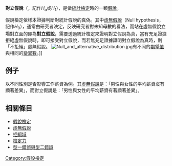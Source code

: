 {{Notability Unreferenced|time=2020-12-27T21:27:27+00:00}}
{{NoteTA
|G1=Math
|T=zh-tw:對立假說;zh-hk:備擇假設;zh-cn:备择假设 <!-- （台）hypothesis 宜譯作假說，以與assumption（假設）區分-->
|1=zh-tw:假說檢定;zh-hk:假設檢定;zh-cn:假设检验
|2=zh-tw:對立假說;zh-hk:備擇假設;zh-cn:备择假设
|3=zh-tw:虛無假說;zh-hk:虛無假設;zh-cn:零假设
|4=zh-tw:檢定;zh-cn:检验
|5=zh-tw:母數;zh-cn:参数;zh-hant:參數
}}
'''對立假說'''（{{lang-en|Alternative hypothesis}}，記作<math>H_a</math>或<math>H_1</math>），是做[[假說檢定|統計檢定]]時的一類[[假說|假說]]。

{{各地漢字名
|t=1
|名詞= Alternative hypothesis
|cn= 备择假设
|hk= 備擇假設
|tw=對立假說
|where=日本
|other={{lang|ja|対立仮説}}
|where2=韓國
|other2={{lang|ko|對立假說}}
}}

假說檢定依樣本證據判斷對統計假說的真偽。其中[[虛無假說|虛無假說]]（Null hypothesis，記作<math>H_0</math>），通常由研究者決定，反映研究者對未知母數的看法，而站在虛無假說立場對立面的即為'''對立假說'''，需要透過統計檢定來證明對立假說為真，當有充足證據拒絕虛無假說時，即可接受對立假說，而若無充足證據證明對立假說為真時，則「不拒絕」虛無假說。
[[File:Null_and_alternative_distribution.jpg|thumb]]有不同的[[期望值|期望值]]與相同的[[變異數|變異數]]。]]

==例子==
以不同性別是否影響工作薪資為例。其[[虛無假說|虛無假說]]是：「男性與女性的平均薪資沒有顯著差異」，而對立假說是：「男性與女性的平均薪資有著顯著差異」。

==相關條目==
*[[假說檢定|假說檢定]]
*[[虛無假說|虛無假說]]
*[[拒絕域|拒絕域]]
*[[檢定力|檢定力]]
*[[型一錯誤與型二錯誤|型一錯誤與型二錯誤]]
{{統計學}}
[[Category:假設檢定|Category:假設檢定]]